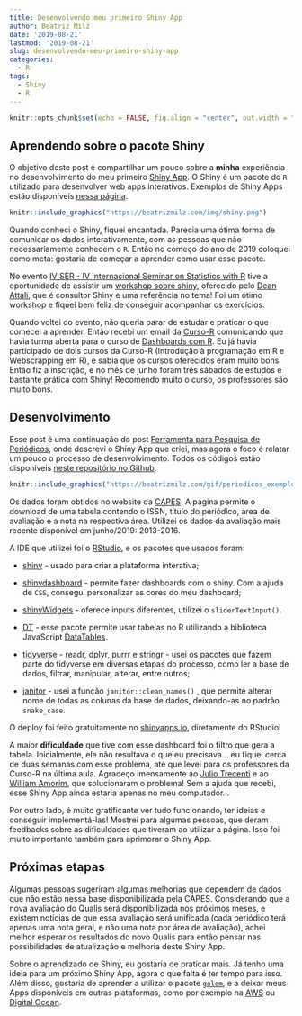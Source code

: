 ```yaml
---
title: Desenvolvendo meu primeiro Shiny App
author: Beatriz Milz
date: '2019-08-21'
lastmod: '2019-08-21'
slug: desenvolvendo-meu-primeiro-shiny-app
categories:
  - R
tags:
  - Shiny
  - R
---
```

```r
knitr::opts_chunk$set(echo = FALSE, fig.align = "center", out.width = "100%")
```

## Aprendendo sobre o pacote Shiny

O objetivo deste post é compartilhar um pouco sobre a **minha** experiência no desenvolvimento do meu primeiro [Shiny App](https://shiny.rstudio.com/). O Shiny é um pacote do `R` utilizado para desenvolver web apps interativos. Exemplos de Shiny Apps estão disponíveis [nessa página](https://shiny.rstudio.com/gallery/). 

```r
knitr::include_graphics("https://beatrizmilz.com/img/shiny.png")
```


Quando conheci o Shiny, fiquei encantada. Parecia uma ótima forma de comunicar os dados interativamente, com as pessoas que não necessariamente conhecem o `R`. Então no começo do ano de 2019 coloquei como meta: gostaria de começar a aprender como usar esse pacote.

No evento [IV SER - IV Internacional Seminar on Statistics with R](http://ser.uff.br/) tive a oportunidade de assistir um [workshop sobre shiny](https://github.com/daattali/shiny-mini-workshop), oferecido pelo [Dean Attali](https://deanattali.com/), que é consultor Shiny e uma referência no tema! Foi um ótimo workshop e fiquei bem feliz de conseguir acompanhar os exercícios.

Quando voltei do evento, não queria parar de estudar e praticar o que comecei a aprender. Então recebi um email da [Curso-R](https://www.curso-r.com/) comunicando que havia turma aberta para o curso de [Dashboards com R](https://www.curso-r.com/cursos/dashboards/). Eu já havia participado de dois cursos da Curso-R (Introdução à programação em R e Webscrapping em R), e sabia que os cursos oferecidos eram muito bons. Então fiz a inscrição, e no mês de junho foram três sábados de estudos e bastante prática com Shiny! Recomendo muito o curso, os professores são muito bons.

## Desenvolvimento

Esse post é uma continuação do post [Ferramenta para Pesquisa de Periódicos](https://beatrizmilz.com/2019/07/04/pesquisa-periodicos/), onde descrevi o Shiny App que criei, mas agora o foco é relatar um pouco o processo de desenvolvimento. Todos os códigos estão disponíveis [neste repositório no Github](https://github.com/beatrizmilz/QualisCAPES).

```r
knitr::include_graphics("https://beatrizmilz.com/gif/periodicos_exemplo.gif")
```

Os dados foram obtidos no website da [CAPES](https://sucupira.capes.gov.br/sucupira/public/consultas/coleta/veiculoPublicacaoQualis/listaConsultaGeralPeriodicos.jsf). A página permite o download de uma tabela contendo o ISSN, título do periódico, área de avaliação e a nota na respectiva área. Utilizei os dados da avaliação mais recente disponível em junho/2019: 2013-2016.

A IDE que utilizei foi o [RStudio](https://www.rstudio.com/), e os pacotes que usados foram:

  - [shiny](https://shiny.rstudio.com/) - usado para criar a plataforma interativa;

  - [shinydashboard](https://rstudio.github.io/shinydashboard/) - permite fazer dashboards com o shiny. Com a ajuda de `CSS`, consegui personalizar as cores do meu dashboard;

  - [shinyWidgets](https://dreamrs.github.io/shinyWidgets/index.html) - oferece inputs diferentes, utilizei o `sliderTextInput()`.

  - [DT](https://rstudio.github.io/DT/) - esse pacote permite usar tabelas no R utilizando a biblioteca JavaScript [DataTables](https://datatables.net/).

  - [tidyverse](https://www.tidyverse.org/) - readr, dplyr, purrr e stringr - usei os pacotes que fazem parte do tidyverse em diversas etapas do processo, como ler a base de dados, filtrar, manipular, alterar, entre outros;
  
  - [janitor](https://cran.r-project.org/web/packages/janitor/janitor.pdf) - usei a função `janitor::clean_names()` , que permite alterar nome de todas as colunas da base de dados, deixando-as no padrão `snake_case`.

O deploy foi feito gratuitamente no [shinyapps.io](https://www.shinyapps.io/), diretamente do RStudio!

A maior **dificuldade** que tive com esse dashboard foi o filtro que gera a tabela. Inicialmente, ele não resultava o que eu precisava... eu fiquei cerca de duas semanas com esse problema, até que levei para os professores da Curso-R na última aula. Agradeço imensamente ao [Julio Trecenti](https://github.com/jtrecenti) e ao [William Amorim](https://github.com/williamorim), que solucionaram o problema! Sem a ajuda que recebi, esse Shiny App ainda estaria apenas no meu computador...

Por outro lado, é muito gratificante ver tudo funcionando, ter ideias e conseguir implementá-las! Mostrei para algumas pessoas, que deram feedbacks sobre as dificuldades que tiveram ao utilizar a página. Isso foi muito importante também para aprimorar o Shiny App. 

## Próximas etapas

Algumas pessoas sugeriram algumas melhorias que dependem de dados que não estão nessa base disponibilizada pela CAPES. Considerando que a nova avaliação do Qualis será disponibilizada nos próximos meses, e existem notícias de que essa avaliação será unificada (cada periódico terá apenas uma nota geral, e não uma nota por área de avaliação), achei melhor esperar os resultados do novo Qualis para então pensar nas possibilidades de atualização e melhoria deste Shiny App.

Sobre o aprendizado de Shiny, eu gostaria de praticar mais. Já tenho uma ideia para um próximo Shiny App, agora o que falta é ter tempo para isso. Além disso, gostaria de aprender a utilizar o pacote [`golem`](https://github.com/ThinkR-open/golem), e a deixar meus Apps disponíveis em outras plataformas, como por exemplo na [AWS](https://aws.amazon.com/pt/) ou [Digital Ocean](https://www.digitalocean.com).  